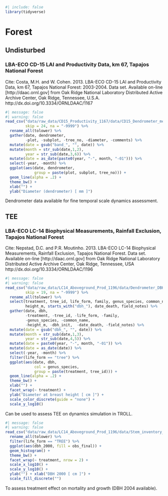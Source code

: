 ```r
#| include: false
library(tidyverse)
```

# Forest {.unnumbered}

## Undisturbed

### LBA-ECO CD-15 LAI and Productivity Data, km 67, Tapajos National Forest

Cite: Costa, M.H. and W. Cohen. 2013. LBA-ECO CD-15 LAI and Productivity Data, km 67, Tapajos National Forest: 2003-2004. Data set. Available on-line \[http://daac.ornl.gov\] from Oak Ridge National Laboratory Distributed Active Archive Center, Oak Ridge, Tennessee, U.S.A. http://dx.doi.org/10.3334/ORNLDAAC/1167

```r
#| message: false
#| warning: false
read_csv("data/raw_data/CD15_Productivity_1167/data/CD15_Dendrometer_measurements_2003_2004.csv", 
         skip = 24, na = "-9999") %>% 
  rename_all(tolower) %>% 
  gather(date, dendrometer,
         -plot, -subplot, -tree_no, -diameter, -comments) %>% 
  mutate(date = gsub("band_", "", date)) %>% 
  mutate(month = str_sub(date,1,2),
         year = str_sub(date,3,6)) %>% 
  mutate(date = as_date(paste0(year, "-", month, "-01"))) %>% 
  select(-year, -month) %>% 
  ggplot(aes(date, dendrometer, 
             group = paste(plot, subplot, tree_no))) +
  geom_line(alpha = .2) +
  theme_bw() +
  xlab("") +
  ylab("Diameter (dendrometer) [ mm ]")
```

Dendrometer data available for fine temporal scale dynamics assessment.

## TEE

### LBA-ECO LC-14 Biophysical Measurements, Rainfall Exclusion, Tapajos National Forest

Cite: Nepstad, D.C. and P.R. Moutinho. 2013. LBA-ECO LC-14 Biophysical Measurements, Rainfall Exclusion, Tapajos National Forest. Data set. Available on-line \[http://daac.ornl.gov\] from Oak Ridge National Laboratory Distributed Active Archive Center, Oak Ridge, Tennessee, USA http://dx.doi.org/10.3334/ORNLDAAC/1196

```r
#| message: false
#| warning: false
read_csv("data/raw_data/LC14_Aboveground_Prod_1196/data/Dendrometer_DBH_REE_Plots_1999_2006.csv", 
         skip = 19, na = "-9999") %>% 
  rename_all(tolower) %>% 
  select(treatment, tree_id, life_form, family, genus_species, common_name,
         height_m, starts_with("dbh_"), date_death, field_notes) %>% 
  gather(date, dbh,
         -treatment, -tree_id, -life_form, -family, 
         -genus_species, -common_name,
         -height_m, -dbh_init,  -date_death, -field_notes) %>% 
  mutate(date = gsub("dbh_", "", date)) %>% 
  mutate(month = str_sub(date,1,3),
         year = str_sub(date,4,5)) %>% 
  mutate(date = paste0(year, "-", month, "-01")) %>% 
  mutate(date = as_date(date)) %>% 
  select(-year, -month) %>% 
  filter(life_form == "tree") %>% 
  ggplot(aes(date, dbh, 
             col = genus_species,
             group = paste(treatment, tree_id))) +
  geom_line(alpha = .2) +
  theme_bw() +
  xlab("") +
  facet_wrap(~ treatment) +
  ylab("Diameter at breast height [ cm ]") +
  scale_color_discrete(guide = "none") +
  scale_y_log10()
```

Can be used to assess TEE on dynamics simulation in TROLL.

```r
#| message: false
#| warning: false
read_csv("data/raw_data/LC14_Aboveground_Prod_1196/data/Stem_inventory_REE_plots_2000_2004.csv", skip = 15, na = "-9999") %>% 
  rename_all(tolower) %>% 
  filter(life_form == "TREE") %>% 
  ggplot(aes(dbh_2000, fill = obs_final)) +
  geom_histogram() +
  theme_bw() +
  facet_wrap(~ treatment, nrow = 2) +
  scale_x_log10() +
  scale_y_log10() +
  ylab("") + xlab("DBH 2000 [ cm ]") +
  scale_fill_discrete("")
```

To assess treatment effect on mortality and growth (DBH 2004 available).
